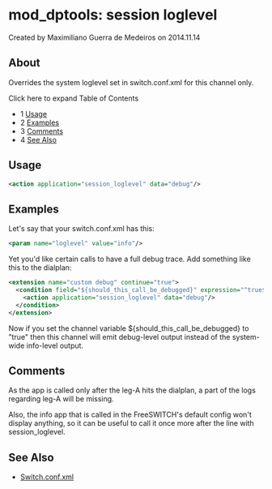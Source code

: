 
# mod_dptools: session loglevel 

 Created by  Maximiliano Guerra de Medeiros on 2014.11.14

## About

Overrides the system loglevel set in switch.conf.xml for this channel only.

Click here to expand Table of Contents

* 1 [Usage](#-freeswitch--mod_dptools-session-loglevel-)
* 2 [Examples](#-freeswitch--mod_dptools-session-loglevel-)
* 3 [Comments](#-freeswitch--mod_dptools-session-loglevel-)
* 4 [See Also](#-freeswitch--mod_dptools-session-loglevel-)

## Usage

```xml
<action application="session_loglevel" data="debug"/>
```

## Examples

Let's say that your switch.conf.xml has this:

```xml
<param name="loglevel" value="info"/>
```

Yet you'd like certain calls to have a full debug trace. Add something like this to the dialplan:

```xml
<extension name="custom debug" continue="true">
  <condition field="${should_this_call_be_debugged}" expression="^true$">
    <action application="session_loglevel" data="debug"/>
  </condition>
</extension>
```

Now if you set the channel variable ${should\_this\_call\_be\_debugged} to "true" then this channel will emit debug-level output instead of the system-wide info-level output.

## Comments

As the app is called only after the leg-A hits the dialplan, a part of the logs regarding leg-A will be missing.

Also, the info app that is called in the FreeSWITCH's default config won't display anything, so it can be useful to call it once more after the line with session\_loglevel.

## See Also

* [Switch.conf.xml](https://wiki.freeswitch.org/wiki/Switch.conf.xml)


